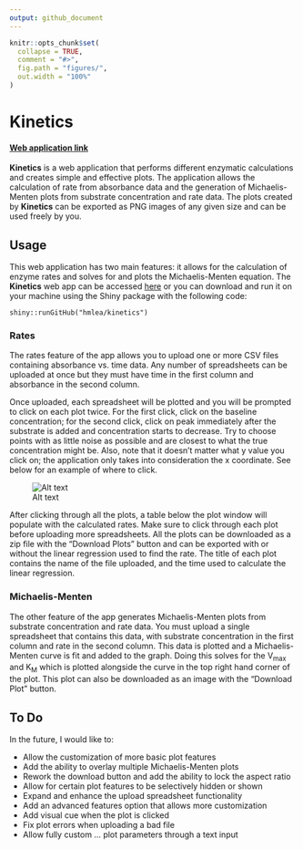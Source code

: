```yaml
---
output: github_document
---
```


<!-- README.md is generated from README.Rmd. Please edit that file -->

```r
knitr::opts_chunk$set(
  collapse = TRUE,
  comment = "#>",
  fig.path = "figures/",
  out.width = "100%"
)
```

# Kinetics

<!-- badges: start -->
<!-- badges: end -->

#### [Web application link](https://hmlea.shinyapps.io/kinetics/)

**Kinetics** is a web application that performs different enzymatic calculations and creates simple and effective plots. The application allows the calculation of rate from absorbance data and the generation of Michaelis-Menten plots from substrate concentration and rate data. The plots created by **Kinetics** can be exported as PNG images of any given size and can be used freely by you.

## Usage

This web application has two main features: it allows for the calculation of enzyme rates and solves for and plots the Michaelis-Menten equation. The **Kinetics** web app can be accessed [here](https://hmlea.shinyapps.io/kinetics/) or you can download and run it on your machine using the Shiny package with the following code:

    shiny::runGitHub("hmlea/kinetics")
    
### Rates

The rates feature of the app allows you to upload one or more CSV files containing absorbance vs. time data. Any number of spreadsheets can be uploaded at once but they must have time in the first column and absorbance in the second column.

Once uploaded, each spreadsheet will be plotted and you will be prompted to click on each plot twice. For the first click, click on the baseline concentration; for the second click, click on peak immediately after the substrate is added and concentration starts to decrease. Try to choose points with as little noise as possible and are closest to what the true concentration might be. Also, note that it doesn't matter what y value you click on; the application only takes into consideration the x coordinate. See below for an example of where to click.

![Alt text](figures/example.png)

After clicking through all the plots, a table below the plot window will populate with the calculated rates. Make sure to click through each plot before uploading more spreadsheets. All the plots can be downloaded as a zip file with the "Download Plots" button and can be exported with or without the linear regression used to find the rate. The title of each plot contains the name of the file uploaded, and the time used to calculate the linear regression.

### Michaelis-Menten

The other feature of the app generates Michaelis-Menten plots from substrate concentration and rate data. You must upload a single spreadsheet that contains this data, with substrate concentration in the first column and rate in the second column. This data is plotted and a Michaelis-Menten curve is fit and added to the graph. Doing this solves for the V~max~ and K~M~ which is plotted alongside the curve in the top right hand corner of the plot. This plot can also be downloaded as an image with the "Download Plot" button.

## To Do

In the future, I would like to:

-   Allow the customization of more basic plot features
-   Add the ability to overlay multiple Michaelis-Menten plots
-   Rework the download button and add the ability to lock the aspect ratio
-   Allow for certain plot features to be selectively hidden or shown
-   Expand and enhance the upload spreadsheet functionality
-   Add an advanced features option that allows more customization
-   Add visual cue when the plot is clicked
-   Fix plot errors when uploading a bad file
-   Allow fully custom ... plot parameters through a text input
